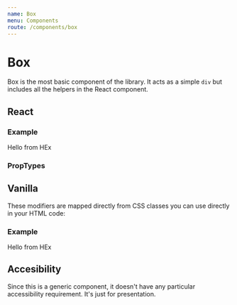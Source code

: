 ```yaml
---
name: Box
menu: Components
route: /components/box
---
```



# Box

Box is the most basic component of the library. It acts as a simple `div` but includes all the
helpers in the React component.

## React

### Example

<Playground>
  <Box background="accent" shadow={1}>
    Hello from HEx
  </Box>
</Playground>

### PropTypes

<PropsTable of={Box} />

## Vanilla

These modifiers are mapped directly from CSS classes you can use directly in your HTML code:

### Example

<Playground>
  <div class="bg-accent shadow-1">
    Hello from HEx
  </div>
</Playground>

## Accesibility

Since this is a generic component, it doesn't have any particular accessibility requirement.
It's just for presentation.

